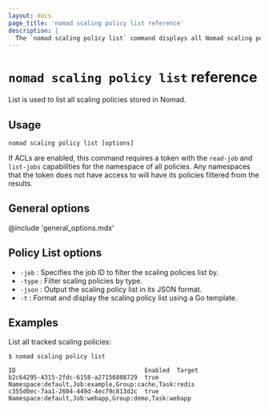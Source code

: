 ```yaml
---
layout: docs
page_title: 'nomad scaling policy list reference'
description: |
  The `nomad scaling policy list` command displays all Nomad scaling policies. Filter options include job and policy type.
---
```


# `nomad scaling policy list` reference

List is used to list all scaling policies stored in Nomad.

## Usage

```plaintext
nomad scaling policy list [options]
```

If ACLs are enabled, this command requires a token with the `read-job` and
`list-jobs` capabilities for the namespace of all policies. Any namespaces
that the token does not have access to will have its policies filtered from
the results.

## General options

@include 'general_options.mdx'

## Policy List options

- `-job` : Specifies the job ID to filter the scaling policies list by.
- `-type` : Filter scaling policies by type.
- `-json` : Output the scaling policy list in its JSON format.
- `-t` : Format and display the scaling policy list using a Go template.

## Examples

List all tracked scaling policies:

```shell-session
$ nomad scaling policy list

ID                                    Enabled  Target
b2c64295-4315-2fdc-6158-a27156808729  true     Namespace:default,Job:example,Group:cache,Task:redis
c355d0ec-7aa1-2604-449d-4ec79c813d2c  true     Namespace:default,Job:webapp,Group:demo,Task:webapp
```
